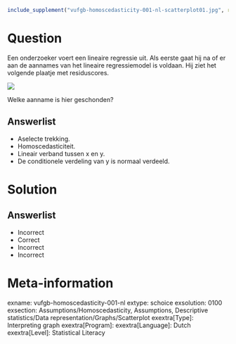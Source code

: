 ```{r, echo = FALSE, results = "hide"}
include_supplement("vufgb-homoscedasticity-001-nl-scatterplot01.jpg", recursive = TRUE)
```

Question
========

Een onderzoeker voert een lineaire regressie uit. Als eerste gaat hij na of er aan de aannames van het lineaire regressiemodel is voldaan. Hij ziet het volgende plaatje met residuscores.

![](vufgb-homoscedasticity-001-nl-scatterplot01.jpg)
  
Welke aanname is hier geschonden?  
  
Answerlist
----------
* Aselecte trekking.
* Homoscedasticiteit.
* Lineair verband tussen x en y.
* De conditionele verdeling van y is normaal verdeeld.

Solution
========

Answerlist
----------
* Incorrect
* Correct
* Incorrect
* Incorrect

Meta-information
================
exname: vufgb-homoscedasticity-001-nl
extype: schoice
exsolution: 0100
exsection: Assumptions/Homoscedasticity, Assumptions, Descriptive statistics/Data representation/Graphs/Scatterplot
exextra[Type]: Interpreting graph
exextra[Program]: 
exextra[Language]: Dutch
exextra[Level]: Statistical Literacy